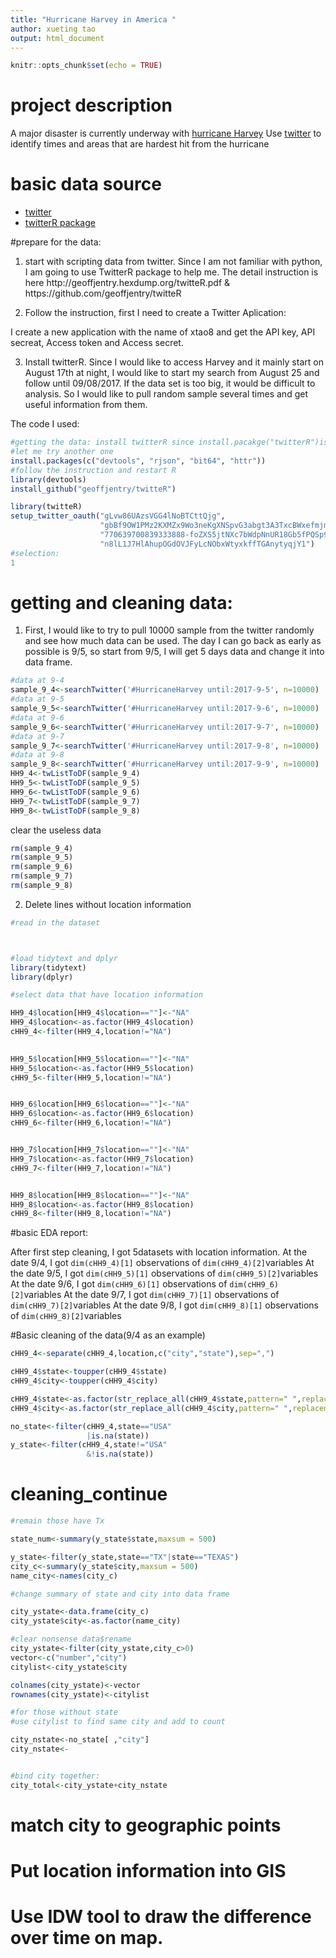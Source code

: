 ```yaml
---
title: "Hurricane Harvey in America "
author: xueting tao
output: html_document
---
```


```r
knitr::opts_chunk$set(echo = TRUE)
```

# project description

A major disaster is currently underway with [hurricane Harvey](https://en.wikipedia.org/wiki/Hurricane_Harvey.) Use [twitter](https://twitter.com/) to identify times and areas that are hardest hit from the hurricane 

# basic data source

* [twitter](https://twitter.com/)
* [twitterR package](http://geoffjentry.hexdump.org/twitteR.pdf)

#prepare for the data:


1. start with scripting data from twitter. Since I am not familiar with python, I am going to use TwitterR package to help me. The detail instruction is here http://geoffjentry.hexdump.org/twitteR.pdf & https://github.com/geoffjentry/twitteR

2. Follow the instruction, first I need to create a Twitter Aplication:

I create a new application with the name of xtao8 and get the API key, API secreat, Access token and Access secret.

3. Install twitterR. Since I would like to access Harvey and it mainly start on August 17th at night, I would like to start my search from August 25 and follow until 09/08/2017. 
If the data set is too big, it would be difficult to analysis. So I would like to pull random sample several times and get useful information from them.

The code I used:

```r
#getting the data: install twitterR since install.pacakge("twitterR")is not avialble
#let me try another one
install.packages(c("devtools", "rjson", "bit64", "httr"))
#follow the instruction and restart R
library(devtools)
install_github("geoffjentry/twitteR")

library(twitteR)
setup_twitter_oauth("gLvw86UAzsVGG4lNoBTCttQjg", 
                    "gbBf9OW1PMz2KXMZx9Wo3neKgXNSpvG3abgt3A3TxcBWxefmjm",
                    "770639700839333888-foZXS5jtNXc7bWdpNnUR18Gb5fPQSp9",
                    "n8lL1J7HlAhupOGdOVJFyLcNObxWtyxkffTGAnytyqjY1")
#selection:
1
```




# getting and cleaning data:

1. First, I would like to try to pull 10000 sample from the twitter randomly and see how much data can be used.
The day I can go back as early as possible is 9/5, so start from 9/5, I will get 5 days data and change it into data frame.

```r
#data at 9-4
sample_9_4<-searchTwitter('#HurricaneHarvey until:2017-9-5', n=10000)
#data at 9-5
sample_9_5<-searchTwitter('#HurricaneHarvey until:2017-9-6', n=10000)
#data at 9-6
sample_9_6<-searchTwitter('#HurricaneHarvey until:2017-9-7', n=10000)
#data at 9-7
sample_9_7<-searchTwitter('#HurricaneHarvey until:2017-9-8', n=10000)
#data at 9-8
sample_9_8<-searchTwitter('#HurricaneHarvey until:2017-9-9', n=10000)
HH9_4<-twListToDF(sample_9_4)
HH9_5<-twListToDF(sample_9_5)
HH9_6<-twListToDF(sample_9_6)
HH9_7<-twListToDF(sample_9_7)
HH9_8<-twListToDF(sample_9_8)
```
clear the useless data
```r
rm(sample_9_4)
rm(sample_9_5)
rm(sample_9_6)
rm(sample_9_7)
rm(sample_9_8)

```

2. Delete lines without location information

```r
#read in the dataset



#load tidytext and dplyr
library(tidytext)
library(dplyr)

#select data that have location information

HH9_4$location[HH9_4$location==""]<-"NA"  
HH9_4$location<-as.factor(HH9_4$location)
cHH9_4<-filter(HH9_4,location!="NA")
  

HH9_5$location[HH9_5$location==""]<-"NA"  
HH9_5$location<-as.factor(HH9_5$location)
cHH9_5<-filter(HH9_5,location!="NA")


HH9_6$location[HH9_6$location==""]<-"NA"  
HH9_6$location<-as.factor(HH9_6$location)
cHH9_6<-filter(HH9_6,location!="NA")


HH9_7$location[HH9_7$location==""]<-"NA"  
HH9_7$location<-as.factor(HH9_7$location)
cHH9_7<-filter(HH9_7,location!="NA")


HH9_8$location[HH9_8$location==""]<-"NA"  
HH9_8$location<-as.factor(HH9_8$location)
cHH9_8<-filter(HH9_8,location!="NA")

```
#basic EDA report:

After first step cleaning, I got 5datasets with location information.
At the date 9/4, I got `dim(cHH9_4)[1]` observations of `dim(cHH9_4)[2]`variables
At the date 9/5, I got `dim(cHH9_5)[1]` observations of `dim(cHH9_5)[2] `variables
At the date 9/6, I got `dim(cHH9_6)[1]` observations of `dim(cHH9_6)[2] `variables
At the date 9/7, I got `dim(cHH9_7)[1]` observations of `dim(cHH9_7)[2] `variables
At the date 9/8, I got `dim(cHH9_8)[1]` observations of `dim(cHH9_8)[2] `variables



#Basic cleaning of the data(9/4 as an example)


```r

cHH9_4<-separate(cHH9_4,location,c("city","state"),sep=",")

cHH9_4$state<-toupper(cHH9_4$state)
cHH9_4$city<-toupper(cHH9_4$city)

cHH9_4$state<-as.factor(str_replace_all(cHH9_4$state,pattern=" ",replacement=""))
cHH9_4$city<-as.factor(str_replace_all(cHH9_4$city,pattern=" ",replacement=""))

no_state<-filter(cHH9_4,state=="USA"
                 |is.na(state))
y_state<-filter(cHH9_4,state!="USA"
                 &!is.na(state))
```


# cleaning_continue

```r

#remain those have Tx

state_num<-summary(y_state$state,maxsum = 500)

y_state<-filter(y_state,state=="TX"|state=="TEXAS")
city_c<-summary(y_state$city,maxsum = 500)
name_city<-names(city_c)

#change summary of state and city into data frame

city_ystate<-data.frame(city_c)
city_ystate$city<-as.factor(name_city)

#clear nonsense data$rename
city_ystate<-filter(city_ystate,city_c>0)
vector<-c("number","city")
citylist<-city_ystate$city

colnames(city_ystate)<-vector
rownames(city_ystate)<-citylist

#for those without state
#use citylist to find same city and add to count

city_nstate<-no_state[ ,"city"]
city_nstate<-


#bind city together:
city_total<-city_ystate+city_nstate


```


# match city to geographic points


# Put location information into GIS

# Use IDW tool to draw the difference over time on map.








